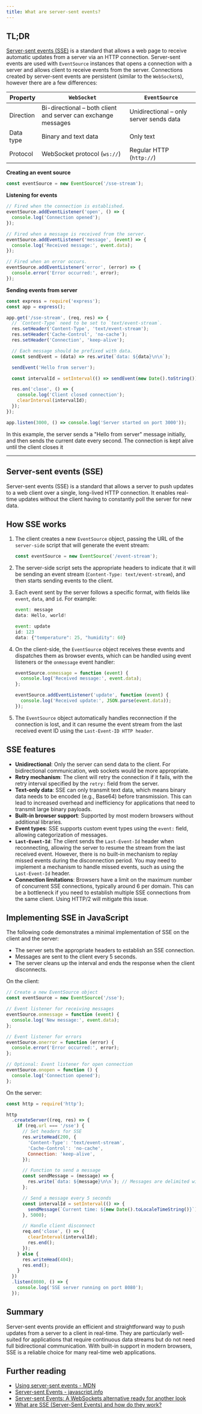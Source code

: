 ```yaml
---
title: What are server-sent events?
---
```


## TL;DR

[Server-sent events (SSE)](https://html.spec.whatwg.org/multipage/comms.html#the-eventsource-interface) is a standard that allows a web page to receive automatic updates from a server via an HTTP connection. Server-sent events are used with `EventSource` instances that opens a connection with a server and allows client to receive events from the server. Connections created by server-sent events are persistent (similar to the `WebSocket`s), however there are a few differences:

| Property | `WebSocket` | `EventSource` |
| --- | --- | --- |
| Direction | Bi-directional – both client and server can exchange messages | Unidirectional – only server sends data |
| Data type | Binary and text data | Only text |
| Protocol | WebSocket protocol (`ws://`) | Regular HTTP (`http://`) |

**Creating an event source**

```js
const eventSource = new EventSource('/sse-stream');
```

**Listening for events**

```js
// Fired when the connection is established.
eventSource.addEventListener('open', () => {
  console.log('Connection opened');
});

// Fired when a message is received from the server.
eventSource.addEventListener('message', (event) => {
  console.log('Received message:', event.data);
});

// Fired when an error occurs.
eventSource.addEventListener('error', (error) => {
  console.error('Error occurred:', error);
});
```

**Sending events from server**

```js
const express = require('express');
const app = express();

app.get('/sse-stream', (req, res) => {
  // `Content-Type` need to be set to `text/event-stream`.
  res.setHeader('Content-Type', 'text/event-stream');
  res.setHeader('Cache-Control', 'no-cache');
  res.setHeader('Connection', 'keep-alive');

  // Each message should be prefixed with data.
  const sendEvent = (data) => res.write(`data: ${data}\n\n`);

  sendEvent('Hello from server');

  const intervalId = setInterval(() => sendEvent(new Date().toString()), 1000);

  res.on('close', () => {
    console.log('Client closed connection');
    clearInterval(intervalId);
  });
});

app.listen(3000, () => console.log('Server started on port 3000'));
```

In this example, the server sends a "Hello from server" message initially, and then sends the current date every second. The connection is kept alive until the client closes it

---

## Server-sent events (SSE)

Server-sent events (SSE) is a standard that allows a server to push updates to a web client over a single, long-lived HTTP connection. It enables real-time updates without the client having to constantly poll the server for new data.

## How SSE works

1. The client creates a new `EventSource` object, passing the URL of the `server-side` script that will generate the event stream:

   ```js
   const eventSource = new EventSource('/event-stream');
   ```

2. The server-side script sets the appropriate headers to indicate that it will be sending an event stream (`Content-Type: text/event-stream`), and then starts sending events to the client.
3. Each event sent by the server follows a specific format, with fields like `event`, `data`, and `id`. For example:

   ```js
   event: message
   data: Hello, world!

   event: update
   id: 123
   data: {"temperature": 25, "humidity": 60}
   ```

4. On the client-side, the `EventSource` object receives these events and dispatches them as browser events, which can be handled using event listeners or the `onmessage` event handler:

   ```js
   eventSource.onmessage = function (event) {
     console.log('Received message:', event.data);
   };

   eventSource.addEventListener('update', function (event) {
     console.log('Received update:', JSON.parse(event.data));
   });
   ```

5. The `EventSource` object automatically handles reconnection if the connection is lost, and it can resume the event stream from the last received event ID using the `Last-Event-ID HTTP header`.

## SSE features

- **Unidirectional**: Only the server can send data to the client. For bidirectional communication, web sockets would be more appropriate.
- **Retry mechanism**: The client will retry the connection if it fails, with the retry interval specified by the `retry:` field from the server.
- **Text-only data**: SSE can only transmit text data, which means binary data needs to be encoded (e.g., Base64) before transmission. This can lead to increased overhead and inefficiency for applications that need to transmit large binary payloads.
- **Built-in browser support**: Supported by most modern browsers without additional libraries.
- **Event types**: SSE supports custom event types using the `event:` field, allowing categorization of messages.
- **`Last-Event-Id`**: The client sends the `Last-Event-Id` header when reconnecting, allowing the server to resume the stream from the last received event. However, there is no built-in mechanism to replay missed events during the disconnection period. You may need to implement a mechanism to handle missed events, such as using the `Last-Event-Id` header.
- **Connection limitations**: Browsers have a limit on the maximum number of concurrent SSE connections, typically around 6 per domain. This can be a bottleneck if you need to establish multiple SSE connections from the same client. Using HTTP/2 will mitigate this issue.

## Implementing SSE in JavaScript

The following code demonstrates a minimal implementation of SSE on the client and the server:

- The server sets the appropriate headers to establish an SSE connection.
- Messages are sent to the client every 5 seconds.
- The server cleans up the interval and ends the response when the client disconnects.

On the client:

```js
// Create a new EventSource object
const eventSource = new EventSource('/sse');

// Event listener for receiving messages
eventSource.onmessage = function (event) {
  console.log('New message:', event.data);
};

// Event listener for errors
eventSource.onerror = function (error) {
  console.error('Error occurred:', error);
};

// Optional: Event listener for open connection
eventSource.onopen = function () {
  console.log('Connection opened');
};
```

On the server:

```js
const http = require('http');

http
  .createServer((req, res) => {
    if (req.url === '/sse') {
      // Set headers for SSE
      res.writeHead(200, {
        'Content-Type': 'text/event-stream',
        'Cache-Control': 'no-cache',
        Connection: 'keep-alive',
      });

      // Function to send a message
      const sendMessage = (message) => {
        res.write(`data: ${message}\n\n`); // Messages are delimited with double line breaks.
      };

      // Send a message every 5 seconds
      const intervalId = setInterval(() => {
        sendMessage(`Current time: ${new Date().toLocaleTimeString()}`);
      }, 5000);

      // Handle client disconnect
      req.on('close', () => {
        clearInterval(intervalId);
        res.end();
      });
    } else {
      res.writeHead(404);
      res.end();
    }
  })
  .listen(8080, () => {
    console.log('SSE server running on port 8080');
  });
```

## Summary

Server-sent events provide an efficient and straightforward way to push updates from a server to a client in real-time. They are particularly well-suited for applications that require continuous data streams but do not need full bidirectional communication. With built-in support in modern browsers, SSE is a reliable choice for many real-time web applications.

## Further reading

- [Using server-sent events - MDN](https://developer.mozilla.org/en-US/docs/Web/API/Server-sent_events/Using_server-sent_events)
- [Server-sent Events - javascript.info](https://javascript.info/server-sent-events)
- [Server-sent Events: A WebSockets alternative ready for another look](https://ably.com/topic/server-sent-events)
- [What are SSE (Server-Sent Events) and how do they work?](https://bunny.net/academy/http/what-is-sse-server-sent-events-and-how-do-they-work/)
